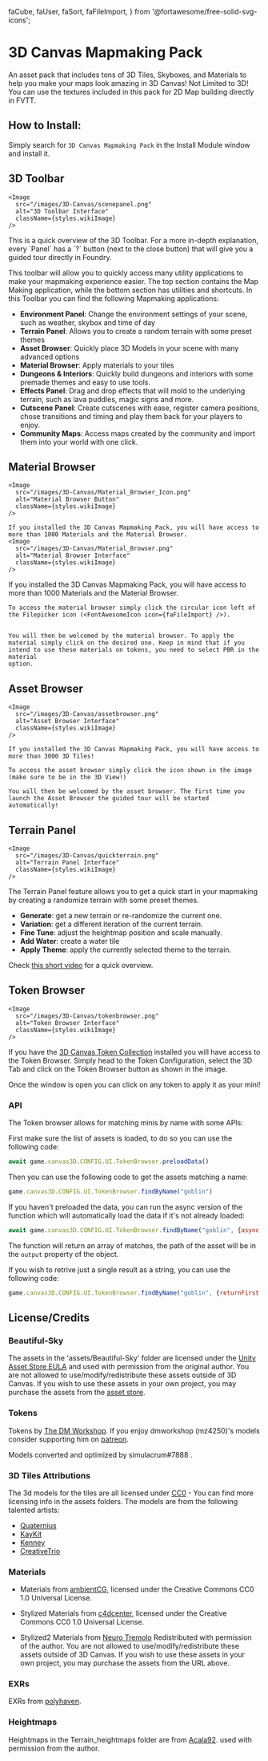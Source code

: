   faCube,
  faUser,
  faSort,
  faFileImport,
} from '@fortawesome/free-solid-svg-icons';

# 3D Canvas Mapmaking Pack

<ModuleInfo />
An asset pack that includes tons of 3D Tiles, Skyboxes, and Materials to help you
make your maps look amazing in 3D Canvas!

<Callout type='info' emoji='ℹ️'>
  Not Limited to 3D! You can use the textures included in this pack for 2D Map
  building directly in FVTT.
</Callout>

## How to Install:

Simply search for `3D Canvas Mapmaking Pack` in the Install Module window and install it.

## 3D Toolbar

    <Image
      src="/images/3D-Canvas/scenepanel.png"
      alt="3D Toolbar Interface"
      className={styles.wikiImage}
    />
<Callout type='info' emoji='ℹ️'>
  This is a quick overview of the 3D Toolbar. For a more in-depth explanation, every `Panel` has a `?` button (next to the close button) that will give you a guided tour directly in Foundry.
</Callout>

This toolbar will allow you to quickly access many utility applications to make your mapmaking experience easier.
The top section contains the Map Making application, while the bottom section has utilities and shortcuts. In this Toolbar you can find the following Mapmaking applications:

- **Environment Panel**: Change the environment settings of your scene, such as weather, skybox and time of day
- **Terrain Panel**: Allows you to create a random terrain with some preset themes
- **Asset Browser**: Quickly place 3D Models in your scene with many advanced options
- **Material Browser**: Apply materials to your tiles
- **Dungeons & Interiors**: Quickly build dungeons and interiors with some premade themes and easy to use tools.
- **Effects Panel**: Drag and drop effects that will mold to the underlying terrain, such as lava puddles, magic signs and more.
- **Cutscene Panel**: Create cutscenes with ease, register camera positions, chose transitions and timing and play them back for your players to enjoy.
- **Community Maps**: Access maps created by the community and import them into your world with one click.


## Material Browser

    <Image
      src="/images/3D-Canvas/Material_Browser_Icon.png"
      alt="Material Browser Button"
      className={styles.wikiImage}
    />

    If you installed the 3D Canvas Mapmaking Pack, you will have access to more than 1000 Materials and the Material Browser.
    <Image
      src="/images/3D-Canvas/Material_Browser.png"
      alt="Material Browser Interface"
      className={styles.wikiImage}
    />

If you installed the 3D Canvas Mapmaking Pack, you will have access to more than 1000 Materials and the Material Browser.

    To access the material browser simply click the circular icon left of the Filepicker icon (<FontAwesomeIcon icon={faFileImport} />).


    You will then be welcomed by the material browser. To apply the material simply click on the desired one. Keep in mind that if you intend to use these materials on tokens, you need to select PBR in the material
    option.

## Asset Browser
    <Image
      src="/images/3D-Canvas/assetbrowser.png"
      alt="Asset Browser Interface"
      className={styles.wikiImage}
    />

    If you installed the 3D Canvas Mapmaking Pack, you will have access to more than 3000 3D Tiles!

    To access the asset browser simply click the icon shown in the image (make sure to be in the 3D View!)

    You will then be welcomed by the asset browser. The first time you launch the Asset Browser the guided tour will be started automatically!

## Terrain Panel

    <Image
      src="/images/3D-Canvas/quickterrain.png"
      alt="Terrain Panel Interface"
      className={styles.wikiImage}
    />
The Terrain Panel feature allows you to get a quick start in your mapmaking by creating a randomize terrain with some preset themes.

- **Generate**: get a new terrain or re-randomize the current one.
- **Variation**: get a different iteration of the current terrain.
- **Fine Tune**: adjust the heightmap position and scale manually.
- **Add Water**:  create a water tile
- **Apply Theme**: apply the currently selected theme to the terrain.

Check [this short video](https://youtu.be/xRoKgdBipKU) for a quick overview.

## Token Browser

    <Image
      src="/images/3D-Canvas/tokenbrowser.png"
      alt="Token Browser Interface"
      className={styles.wikiImage}
    />

If you have the [3D Canvas Token Collection](./canvas3dtokencompendium) installed you will have access to the Token Browser.
Simply head to the Token Configuration, select the 3D Tab and click on the Token Browser button as shown in the image.

Once the window is open you can click on any token to apply it as your mini!

### API

The Token browser allows for matching minis by name with some APIs:

First make sure the list of assets is loaded, to do so you can use the following code:

```js
await game.canvas3D.CONFIG.UI.TokenBrowser.preloadData()
```

Then you can use the following code to get the assets matching a name:

```js
game.canvas3D.CONFIG.UI.TokenBrowser.findByName("goblin")
```

If you haven't preloaded the data, you can run the async version of the function which will automatically load the data if it's not already loaded:

```js
await game.canvas3D.CONFIG.UI.TokenBrowser.findByName("goblin", {async: true})
```

The function will return an array of matches, the path of the asset will be in the `output` property of the object.

If you wish to retrive just a single result as a string, you can use the following code:

```js
game.canvas3D.CONFIG.UI.TokenBrowser.findByName("goblin", {returnFirst: true})
```

## License/Credits

### Beautiful-Sky

The assets in the 'assets/Beautiful-Sky' folder are licensed under the [Unity Asset Store EULA](https://unity3d.com/legal/as_terms) and used with permission from the original author.
You are not allowed to use/modify/redistribute these assets outside of 3D Canvas.
If you wish to use these assets in your own project, you may purchase the assets from the [asset store](https://assetstore.unity.com/packages/2d/textures-materials/sky/beautiful-sky-208439).

### Tokens

Tokens by [The DM Workshop](https://www.shapeways.com/shops/dmworkshop). If you enjoy dmworkshop (mz4250)'s models consider supporting him on [patreon](https://www.patreon.com/mz4250).

Models converted and optimized by simulacrum#7888 <FontAwesomeIcon icon={faDiscord}/>.

### 3D Tiles Attributions

The 3d models for the tiles are all licensed under [CC0](https://creativecommons.org/publicdomain/zero/1.0/) - You can find more licensing info in the assets folders.
The models are from the following talented artists:

- [Quaternius](https://quaternius.com/)
- [KayKit](https://kaylousberg.com/game-assets)
- [Kenney](https://kenney.nl/)
- [CreativeTrio](https://creativetrio.art/)

### Materials

- Materials from [ambientCG](http://ambientCG.com), licensed under the Creative Commons CC0 1.0 Universal License.

- Stylized Materials from [c4dcenter](https://c4dcenter.com/simple-licensing/), licensed under the Creative Commons CC0 1.0 Universal License.

- Stylized2 Materials from [Neuro Tremolo](https://www.artstation.com/marketplace/p/eW0K/stylized-pbr-textures-bundle)
  Redistributed with permission of the author.
  You are not allowed to use/modify/redistribute these assets outside of 3D Canvas.
  If you wish to use these assets in your own project, you may purchase the assets from the URL above.

### EXRs

EXRs from [polyhaven](https://polyhaven.com/).

### Heightmaps

Heightmaps in the Terrain_heightmaps folder are from [Acala92](https://www.deviantart.com/acala92). used with permission from the author.
